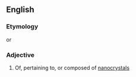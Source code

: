 ==English==

===Etymology===
{{prefix|en|nano|crystalline}} or {{suffix|en|nanocrystal|ine}}

===Adjective===
{{en-adj}}

# Of, pertaining to, or composed of [[nanocrystal]]s